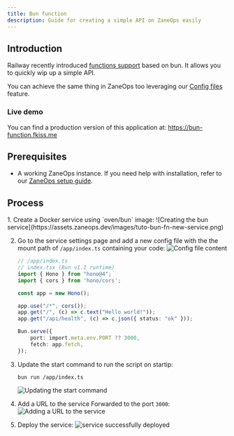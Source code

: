```yaml
---
title: Bun function
description: Guide for creating a simple API on ZaneOps easily
---
```



## Introduction

Railway recently introduced [functions support](https://railway.com/changelog/2025-02-07-railway-functions#railway-functions) 
based on bun. It allows you to quickly wip up a simple API.

You can achieve the same thing in ZaneOps too leveraging our [Config files](/knowledge-base/config-files) feature.

### Live demo

You can find a production version of this application at: https://bun-function.fkiss.me

## Prerequisites

- A working ZaneOps instance. If you need help with installation, refer to our [ZaneOps setup guide](/installation).



## Process

<Steps>
1. Create a Docker service using `oven/bun` image:
    ![Creating the bun service](https://assets.zaneops.dev/images/tuto-bun-fn-new-service.png)

2. Go to the service settings page and add a new config file with the the mount path of `/app/index.ts` containing your code:
    ![Config file content](https://assets.zaneops.dev/images/tuto-bun-fn-config-file.png)

    ```ts
    // /app/index.ts
    // index.tsx (Bun v1.2 runtime)
    import { Hono } from "hono@4";
    import { cors } from 'hono/cors';

    const app = new Hono();

    app.use("/*", cors());
    app.get("/", (c) => c.text("Hello world!"));
    app.get("/api/health", (c) => c.json({ status: "ok" }));

    Bun.serve({
        port: import.meta.env.PORT ?? 3000,
        fetch: app.fetch,
    });
    ```

3. Update the start command to run the script on startip:
   ```shell
   bun run /app/index.ts
   ```
    ![Updating the start command](https://assets.zaneops.dev/images/tuto-bun-fn-command.png)

4. Add a URL to the service Forwarded to the port `3000`:
    ![Adding a URL to the service](https://assets.zaneops.dev/images/tuto-bun-fn-create-url.png)

5. Deploy the service:
    ![service successfully deployed](https://assets.zaneops.dev/images/tuto-bun-fn-deploy.png)
</Steps>